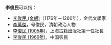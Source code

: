 '''李俊民'''可以指：
* [[李俊民_(金朝)|李俊民 (金朝)]]（1176年－1260年），金代文學家
* [[李萬傑|李萬傑]]，号俊民，清朝政治人物
* [[李俊民_(1905年)|李俊民 (1905年)]]，上海古籍出版社第一任社長
* [[李俊民_(1969年)|李俊民 (1969年)]]，中国农民

{{disambig|Cat=三字李姓人名消歧义}}